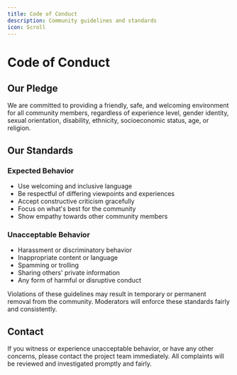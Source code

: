 ```yaml
---
title: Code of Conduct
description: Community guidelines and standards
icon: Scroll
---
```


# Code of Conduct

## Our Pledge

We are committed to providing a friendly, safe, and welcoming environment for all community members, regardless of experience level, gender identity, sexual orientation, disability, ethnicity, socioeconomic status, age, or religion.

## Our Standards

### Expected Behavior
- Use welcoming and inclusive language
- Be respectful of differing viewpoints and experiences
- Accept constructive criticism gracefully
- Focus on what's best for the community
- Show empathy towards other community members

### Unacceptable Behavior
- Harassment or discriminatory behavior
- Inappropriate content or language
- Spamming or trolling
- Sharing others' private information
- Any form of harmful or disruptive conduct

<Callout type="info" title="Enforcement">
  Violations of these guidelines may result in temporary or permanent removal from the community. Moderators will enforce these standards fairly and consistently.
</Callout>

## Contact

If you witness or experience unacceptable behavior, or have any other concerns, please contact the project team immediately. All complaints will be reviewed and investigated promptly and fairly.